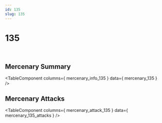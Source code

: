```yaml
---
id: 135
slug: 135
---
```



# 135

<div style = {{ display: "flex" }}>
    <Image img={require('@site/static/img/mercenaries/illust/thum_char_view_n_135.jpg')}/>
    <Image img={require('@site/static/img/mercenaries/illust/thum_char_view_o_135.jpg')}/>
</div>

## Mercenary Summary

<TableComponent
  columns={ mercenary_info_135 }
  data={ mercenary_135 }
/>

## Mercenary Attacks

<TableComponent
  columns={ mercenary_attack_135 }
  data={ mercenary_135_attacks }
/>